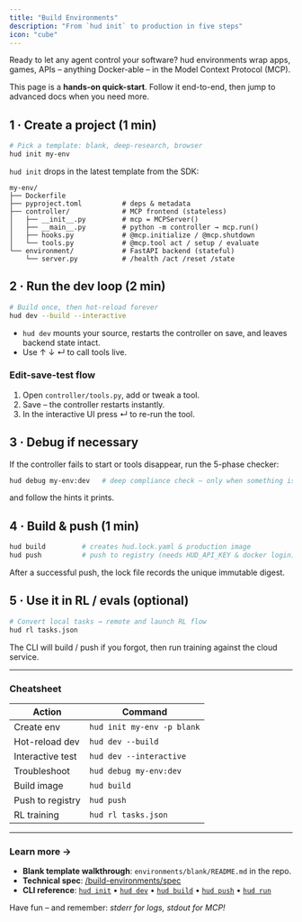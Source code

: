 ```yaml
---
title: "Build Environments"
description: "From `hud init` to production in five steps"
icon: "cube"
---
```


Ready to let any agent control your software? hud environments wrap apps, games, APIs – anything Docker-able – in the Model Context Protocol (MCP).

This page is a **hands-on quick-start**. Follow it end-to-end, then jump to advanced docs when you need more.

## 1 · Create a project (1 min)

```bash
# Pick a template: blank, deep-research, browser
hud init my-env
```

`hud init` drops in the latest template from the SDK:

```
my-env/
├── Dockerfile
├── pyproject.toml          # deps & metadata
├── controller/             # MCP frontend (stateless)
│   ├── __init__.py         # mcp = MCPServer()
│   ├── __main__.py         # python -m controller → mcp.run()
│   ├── hooks.py            # @mcp.initialize / @mcp.shutdown
│   └── tools.py            # @mcp.tool act / setup / evaluate
└── environment/            # FastAPI backend (stateful)
    └── server.py           # /health /act /reset /state
```

## 2 · Run the dev loop (2 min)

```bash
# Build once, then hot-reload forever
hud dev --build --interactive
```

* `hud dev` mounts your source, restarts the controller on save, and leaves backend state intact.
* Use ↑ ↓ ↵ to call tools live.

### Edit-save-test flow
1. Open `controller/tools.py`, add or tweak a tool.
2. Save – the controller restarts instantly.
3. In the interactive UI press ↵ to re-run the tool.

## 3 · Debug if necessary

If the controller fails to start or tools disappear, run the 5-phase checker:

```bash
hud debug my-env:dev   # deep compliance check – only when something is broken
```

and follow the hints it prints.

## 4 · Build & push (1 min)

```bash
hud build         # creates hud.lock.yaml & production image
hud push          # push to registry (needs HUD_API_KEY & docker login)
```

After a successful push, the lock file records the unique immutable digest.

## 5 · Use it in RL / evals (optional)

```bash
# Convert local tasks → remote and launch RL flow
hud rl tasks.json
```

The CLI will build / push if you forgot, then run training against the cloud service.

---

### Cheatsheet

| Action | Command |
|--------|---------|
| Create env | `hud init my-env -p blank` |
| Hot-reload dev | `hud dev --build` |
| Interactive test | `hud dev --interactive` |
| Troubleshoot | `hud debug my-env:dev` |
| Build image | `hud build` |
| Push to registry | `hud push` |
| RL training | `hud rl tasks.json` |

---

### Learn more →

* **Blank template walkthrough**: `environments/blank/README.md` in the repo.
* **Technical spec**: [/build-environments/spec](/build-environments/spec)
* **CLI reference**: [`hud init`](/reference/cli/init) • [`hud dev`](/reference/cli/dev) • [`hud build`](/reference/cli/build) • [`hud push`](/reference/cli/push) • [`hud run`](/reference/cli/run)

Have fun – and remember: *stderr for logs, stdout for MCP!*

